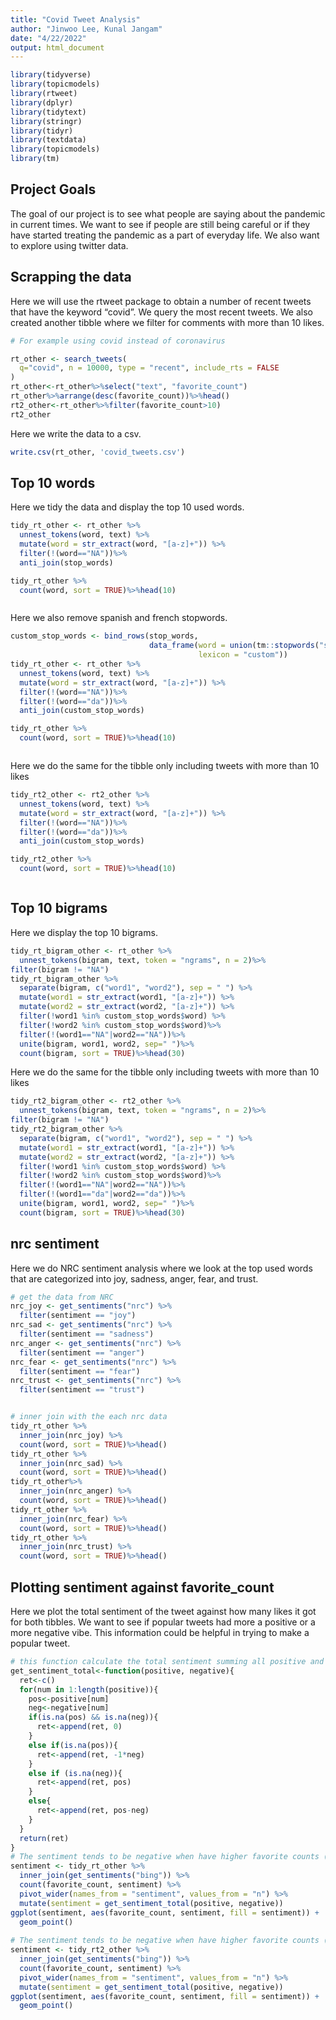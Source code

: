 ```yaml
---
title: "Covid Tweet Analysis"
author: "Jinwoo Lee, Kunal Jangam"
date: "4/22/2022"
output: html_document
---
```



```r
library(tidyverse)
library(topicmodels)
library(rtweet)
library(dplyr)
library(tidytext)
library(stringr)
library(tidyr)
library(textdata)
library(topicmodels)
library(tm)
```

## Project Goals

The goal of our project is to see what people are saying about the pandemic in current times. We want to see if people are still being careful or if they have started treating the pandemic as a part of everyday life. We also want to explore using twitter data. 

## Scrapping the data

Here we will use the rtweet package to obtain a number of recent tweets that have the keyword "covid". We query the most recent tweets. We also created another tibble where we filter for comments with more than 10 likes.

```r

# For example using covid instead of coronavirus

rt_other <- search_tweets(
  q="covid", n = 10000, type = "recent", include_rts = FALSE
)
rt_other<-rt_other%>%select("text", "favorite_count")
rt_other%>%arrange(desc(favorite_count))%>%head()
rt2_other<-rt_other%>%filter(favorite_count>10)
rt2_other
```

Here we write the data to a csv.

```r
write.csv(rt_other, 'covid_tweets.csv')
```



## Top 10 words

Here we tidy the data and display the top 10 used words.

```r

tidy_rt_other <- rt_other %>% 
  unnest_tokens(word, text) %>% 
  mutate(word = str_extract(word, "[a-z]+")) %>%
  filter(!(word=="NA"))%>%
  anti_join(stop_words)

tidy_rt_other %>% 
  count(word, sort = TRUE)%>%head(10)



```

Here we also remove spanish and french stopwords.

```r
custom_stop_words <- bind_rows(stop_words,
                               data_frame(word = union(tm::stopwords("spanish"),tm::stopwords("french") ),
                                          lexicon = "custom"))
tidy_rt_other <- rt_other %>% 
  unnest_tokens(word, text) %>% 
  mutate(word = str_extract(word, "[a-z]+")) %>%
  filter(!(word=="NA"))%>%
  filter(!(word=="da"))%>%
  anti_join(custom_stop_words)

tidy_rt_other %>% 
  count(word, sort = TRUE)%>%head(10)



```

Here we do the same for the tibble only including tweets with more than 10 likes

```r
tidy_rt2_other <- rt2_other %>% 
  unnest_tokens(word, text) %>% 
  mutate(word = str_extract(word, "[a-z]+")) %>%
  filter(!(word=="NA"))%>%
  filter(!(word=="da"))%>%
  anti_join(custom_stop_words)

tidy_rt2_other %>% 
  count(word, sort = TRUE)%>%head(10)



```

## Top 10 bigrams

Here we display the top 10 bigrams.

```r
tidy_rt_bigram_other <- rt_other %>% 
  unnest_tokens(bigram, text, token = "ngrams", n = 2)%>% 
filter(bigram != "NA")
tidy_rt_bigram_other %>%
  separate(bigram, c("word1", "word2"), sep = " ") %>% 
  mutate(word1 = str_extract(word1, "[a-z]+")) %>%
  mutate(word2 = str_extract(word2, "[a-z]+")) %>%
  filter(!word1 %in% custom_stop_words$word) %>% 
  filter(!word2 %in% custom_stop_words$word)%>% 
  filter(!(word1=="NA"|word2=="NA"))%>%
  unite(bigram, word1, word2, sep=" ")%>% 
  count(bigram, sort = TRUE)%>%head(30)
```
Here we do the same for the tibble only including tweets with more than 10 likes

```r

tidy_rt2_bigram_other <- rt2_other %>% 
  unnest_tokens(bigram, text, token = "ngrams", n = 2)%>% 
filter(bigram != "NA")
tidy_rt2_bigram_other %>%
  separate(bigram, c("word1", "word2"), sep = " ") %>% 
  mutate(word1 = str_extract(word1, "[a-z]+")) %>%
  mutate(word2 = str_extract(word2, "[a-z]+")) %>%
  filter(!word1 %in% custom_stop_words$word) %>% 
  filter(!word2 %in% custom_stop_words$word)%>% 
  filter(!(word1=="NA"|word2=="NA"))%>%
  filter(!(word1=="da"|word2=="da"))%>%
  unite(bigram, word1, word2, sep=" ")%>% 
  count(bigram, sort = TRUE)%>%head(30)
```


## nrc sentiment

Here we do NRC sentiment analysis where we look at the top used words that are categorized into joy, sadness, anger, fear, and trust.

```r
# get the data from NRC
nrc_joy <- get_sentiments("nrc") %>% 
  filter(sentiment == "joy")
nrc_sad <- get_sentiments("nrc") %>% 
  filter(sentiment == "sadness")
nrc_anger <- get_sentiments("nrc") %>% 
  filter(sentiment == "anger")
nrc_fear <- get_sentiments("nrc") %>% 
  filter(sentiment == "fear")
nrc_trust <- get_sentiments("nrc") %>% 
  filter(sentiment == "trust")


# inner join with the each nrc data
tidy_rt_other %>%
  inner_join(nrc_joy) %>% 
  count(word, sort = TRUE)%>%head()
tidy_rt_other %>%
  inner_join(nrc_sad) %>% 
  count(word, sort = TRUE)%>%head()
tidy_rt_other%>%
  inner_join(nrc_anger) %>% 
  count(word, sort = TRUE)%>%head()
tidy_rt_other %>%
  inner_join(nrc_fear) %>% 
  count(word, sort = TRUE)%>%head()
tidy_rt_other %>%
  inner_join(nrc_trust) %>% 
  count(word, sort = TRUE)%>%head()
```


## Plotting sentiment against favorite_count

Here we plot the total sentiment of the tweet against how many likes it got for both tibbles. We want to see if popular tweets had more a positive or a more negative vibe. This information could be helpful in trying to make a popular tweet. 


```r
# this function calculate the total sentiment summing all positive and negative
get_sentiment_total<-function(positive, negative){
  ret<-c()
  for(num in 1:length(positive)){
    pos<-positive[num]
    neg<-negative[num]
    if(is.na(pos) && is.na(neg)){
      ret<-append(ret, 0)
    }
    else if(is.na(pos)){
      ret<-append(ret, -1*neg)
    }
    else if (is.na(neg)){
      ret<-append(ret, pos)
    }
    else{
      ret<-append(ret, pos-neg)
    }
  }
  return(ret)
}
# The sentiment tends to be negative when have higher favorite counts (from pandemic search)
sentiment <- tidy_rt_other %>% 
  inner_join(get_sentiments("bing")) %>% 
  count(favorite_count, sentiment) %>%
  pivot_wider(names_from = "sentiment", values_from = "n") %>% 
  mutate(sentiment = get_sentiment_total(positive, negative))
ggplot(sentiment, aes(favorite_count, sentiment, fill = sentiment)) + 
  geom_point() 
  
# The sentiment tends to be negative when have higher favorite counts (from covid search)
sentiment <- tidy_rt2_other %>% 
  inner_join(get_sentiments("bing")) %>% 
  count(favorite_count, sentiment) %>%
  pivot_wider(names_from = "sentiment", values_from = "n") %>% 
  mutate(sentiment = get_sentiment_total(positive, negative))
ggplot(sentiment, aes(favorite_count, sentiment, fill = sentiment)) + 
  geom_point() 

```

